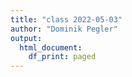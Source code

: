 ```yaml
---
title: "class 2022-05-03"
author: "Dominik Pegler"
output:
  html_document:
    df_print: paged
---
```


## 